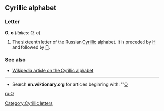 ==Cyrillic alphabet==
===Letter===
'''О''', '''о''' (''italics: О, о'')

#The sixteenth letter of the Russian [[Cyrillic]] alphabet. It is preceded by [[Н]] and followed by [[П]].

===See also===
*[[w:Cyrillic alphabet|Wikipedia article on the Cyrillic alphabet]]

----

*Search '''en.wiktionary.org''' for articles beginning with: '''[http://wiktionary.org/w/wiki.phtml?title=Special:Allpages&from=О О]

[[ru:О]]
[[Category:Cyrillic letters]]